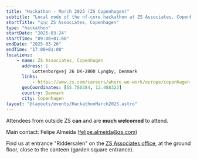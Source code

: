 ```yaml
---
title: "Hackathon - March 2025 (ZS Copenhagen)"
subtitle: "Local node of the nf-core hackathon at ZS Associates, Copenhagen"
shortTitle: "🇩🇰 ZS Associates, Copenhagen"
type: "hackathon"
startDate: "2025-03-24"
startTime: "09:00+01:00"
endDate: "2025-03-26"
endTime: "17:00+01:00"
locations:
    - name: ZS Associates, Copenhagen
      address: |
          Lottenborgvej 26 DK-2800 Lyngby, Denmark
      links:
          - https://www.zs.com/careers/where-we-work/europe/copenhagen
      geoCoordinates: [55.780384, 12.488322]
      country: Denmark
      city: Copenhagen
layout: "@layouts/events/HackathonMarch2025.astro"
---
```


Attendees from outside ZS **can** and are **much welcomed** to attend.

Main contact: Felipe Almeida ([felipe.almeida@zs.com](mailto:felipe.almeida@zs.com))

Find us at entrance "Riddersalen" on the [ZS Associates office](https://www.openstreetmap.org/?mlat=55.780384&mlon=12.488322&zoom=16#map=17/55.780555/12.488365), at the ground floor, close to the canteen (garden square entrance).
